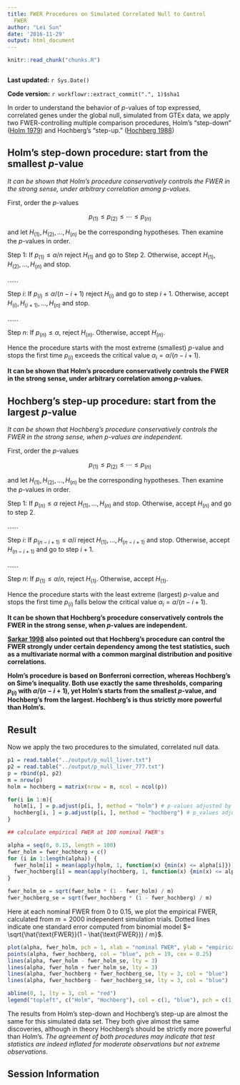 ```yaml
---
title: FWER Procedures on Simulated Correlated Null to Control
  FWER
author: "Lei Sun"
date: '2016-11-29'
output: html_document
---
```


```r
knitr::read_chunk("chunks.R")
```

```r
```

**Last updated:** `r Sys.Date()`

**Code version:** `r workflowr::extract_commit(".", 1)$sha1`



In order to understand the behavior of $p$-values of top expressed, correlated genes under the global null, simulated from GTEx data, we apply two FWER-controlling multiple comparison procedures, Holm's "step-down" ([Holm 1979]) and Hochberg's "step-up." ([Hochberg 1988])

## Holm's step-down procedure: start from the smallest $p$-value

_It can be shown that Holm’s procedure conservatively controls the FWER in the strong sense, under arbitrary correlation among $p$-values._

First, order the $p$-values

$$
p_{(1)} \leq p_{(2)} \leq \cdots \leq p_{(n)}
$$

and let $H_{(1)}, H_{(2)}, \ldots, H_{(n)}$ be the corresponding hypotheses.  Then examine the $p$-values in order.

Step 1: If $p_{(1)} \leq \alpha/n$ reject $H_{(1)}$ and go to Step 2. Otherwise, accept $H_{(1)}, H_{(2)}, \ldots, H_{(n)}$ and stop.

......

Step $i$: If $p_{(i)} \leq \alpha / (n − i + 1)$ reject $H_{(i)}$ and go to step $i + 1$.  Otherwise, accept $H_{(i)}, H_{(i + 1)}, \ldots, H_{(n)}$ and stop.

......

Step $n$: If $p_{(n)} \leq \alpha$, reject $H_{(n)}$.  Otherwise, accept $H_{(n)}$.

Hence the procedure starts with the most extreme (smallest) $p$-value and stops the first time $p_{(i)}$ exceeds the critical value $\alpha_i = \alpha/(n − i + 1)$.

**It can be shown that Holm’s procedure conservatively controls the FWER in the strong sense, under arbitrary correlation among $p$-values.**


## Hochberg's step-up procedure: start from the largest $p$-value

_It can be shown that Hochberg’s procedure conservatively controls the FWER in the strong sense, when $p$-values are independent._

First, order the $p$-values

$$
p_{(1)} \leq p_{(2)} \leq \cdots \leq p_{(n)}
$$

and let $H_{(1)}, H_{(2)}, \ldots, H_{(n)}$ be the corresponding hypotheses.  Then examine the $p$-values in order.

Step 1: If $p_{(n)} \leq \alpha$ reject $H_{(1)}, \ldots, H_{(n)}$ and stop. Otherwise, accept $H_{(n)}$ and go to step 2.

......

Step $i$: If $p_{(n - i + 1)} \leq \alpha / i$ reject $H_{(1)}, \ldots, H_{(n - i + 1)}$ and stop.  Otherwise, accept $H_{(n - i + 1)}$ and go to step $i + 1$.

......

Step $n$: If $p_{(1)} \leq \alpha / n$, reject $H_{(1)}$.  Otherwise, accept $H_{(1)}$.

Hence the procedure starts with the least extreme (largest) $p$-value and stops the first time $p_{(i)}$ falls below the critical value $\alpha_i = \alpha/(n − i + 1)$.

**It can be shown that Hochberg’s procedure conservatively controls the FWER in the strong sense, when $p$-values are independent.**

**[Sarkar 1998] also pointed out that Hochberg's procedure can control the FWER strongly under certain dependency among the test statistics, such as a multivariate normal with a common marginal distribution and positive correlations.**

**Holm's procedure is based on Bonferroni correction, whereas Hochberg's on Sime's inequality.  Both use exactly the same thresholds, comparing $p_{(i)}$ with $\alpha/(n − i + 1)$, yet Holm's starts from the smallest $p$-value, and Hochberg's from the largest.  Hochberg's is thus strictly more powerful than Holm's.**

[Holm 1979]: http://www.jstor.org/stable/4615733?seq=1#page_scan_tab_contents
[Hochberg 1988]: https://academic.oup.com/biomet/article-abstract/75/4/800/423177/A-sharper-Bonferroni-procedure-for-multiple-tests
[Sarkar 1998]: https://projecteuclid.org/euclid.aos/1028144846


## Result

Now we apply the two procedures to the simulated, correlated null data.

```r
p1 = read.table("../output/p_null_liver.txt")
p2 = read.table("../output/p_null_liver_777.txt")
p = rbind(p1, p2)
m = nrow(p)
holm = hochberg = matrix(nrow = m, ncol = ncol(p))

for(i in 1:m){
  holm[i, ] = p.adjust(p[i, ], method = "holm") # p-values adjusted by Holm (1979)
  hochberg[i, ] = p.adjust(p[i, ], method = "hochberg") # p_values adjusted by Hochberg (1988)
}
```

```r
## calculate empirical FWER at 100 nominal FWER's

alpha = seq(0, 0.15, length = 100)
fwer_holm = fwer_hochberg = c()
for (i in 1:length(alpha)) {
  fwer_holm[i] = mean(apply(holm, 1, function(x) {min(x) <= alpha[i]}))
  fwer_hochberg[i] = mean(apply(hochberg, 1, function(x) {min(x) <= alpha[i]}))
}

fwer_holm_se = sqrt(fwer_holm * (1 - fwer_holm) / m)
fwer_hochberg_se = sqrt(fwer_hochberg * (1 - fwer_hochberg) / m)
```

Here at each nominal FWER from $0$ to $0.15$, we plot the empirical FWER, calculated from $m = 2000$ independent simulation trials.  Dotted lines indicate one standard error computed from binomial model $= \sqrt{\hat{\text{FWER}}(1 - \hat{\text{FWER}}) / m}$.

```r
plot(alpha, fwer_holm, pch = 1, xlab = "nominal FWER", ylab = "empirical FWER", xlim = c(0, max(alpha)), ylim = c(0, max(alpha)), cex = 0.75)
points(alpha, fwer_hochberg, col = "blue", pch = 19, cex = 0.25)
lines(alpha, fwer_holm - fwer_holm_se, lty = 3)
lines(alpha, fwer_holm + fwer_holm_se, lty = 3)
lines(alpha, fwer_hochberg + fwer_hochberg_se, lty = 3, col = "blue")
lines(alpha, fwer_hochberg - fwer_hochberg_se, lty = 3, col = "blue")

abline(0, 1, lty = 3, col = "red")
legend("topleft", c("Holm", "Hochberg"), col = c(1, "blue"), pch = c(1, 19))
```

The results from Holm's step-down and Hochberg's step-up are almost the same for this simulated data set.  They both give almost the same discoveries, although in theory Hochberg's should be strictly more powerful than Holm's. *The agreement of both procedures may indicate that test statistics are indeed inflated for moderate observations but not extreme observations.*

## Session Information

```r
```
